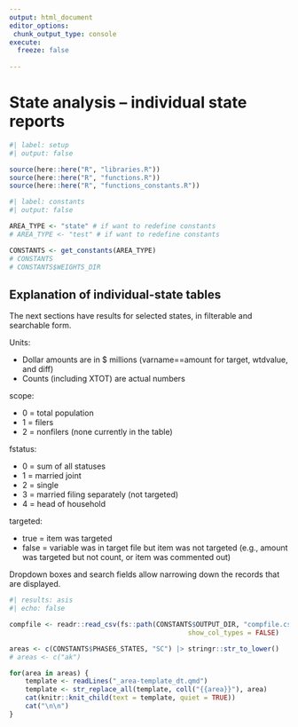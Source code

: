 ```yaml
---
output: html_document
editor_options: 
 chunk_output_type: console
execute:
  freeze: false
 
---
```


# State analysis -- individual state reports

```r
#| label: setup
#| output: false

source(here::here("R", "libraries.R"))
source(here::here("R", "functions.R"))
source(here::here("R", "functions_constants.R"))

```


```r
#| label: constants
#| output: false

AREA_TYPE <- "state" # if want to redefine constants
# AREA_TYPE <- "test" # if want to redefine constants

CONSTANTS <- get_constants(AREA_TYPE)
# CONSTANTS
# CONSTANTS$WEIGHTS_DIR

```

## Explanation of individual-state tables

The next sections have results for selected states, in filterable and searchable form.

Units:

-   Dollar amounts are in $ millions (varname==amount for target, wtdvalue, and diff)
-   Counts (including XTOT) are actual numbers

scope:

-   0 = total population
-   1 = filers
-   2 = nonfilers (none currently in the table)

fstatus:

-   0 = sum of all statuses
-   1 = married joint
-   2 = single
-   3 = married filing separately (not targeted)
-   4 = head of household

targeted:

-  true = item was targeted
-  false = variable was in target file but item was not targeted (e.g., amount was targeted but not count, or item was commented out)

Dropdown boxes and search fields allow narrowing down the records that are displayed.


```r
#| results: asis
#| echo: false

compfile <- readr::read_csv(fs::path(CONSTANTS$OUTPUT_DIR, "compfile.csv"),
                                             show_col_types = FALSE)

areas <- c(CONSTANTS$PHASE6_STATES, "SC") |> stringr::str_to_lower()
# areas <- c("ak")

for(area in areas) {
    template <- readLines("_area-template_dt.qmd")
    template <- str_replace_all(template, coll("{{area}}"), area)
    cat(knitr::knit_child(text = template, quiet = TRUE))
    cat("\n\n")
}

```
